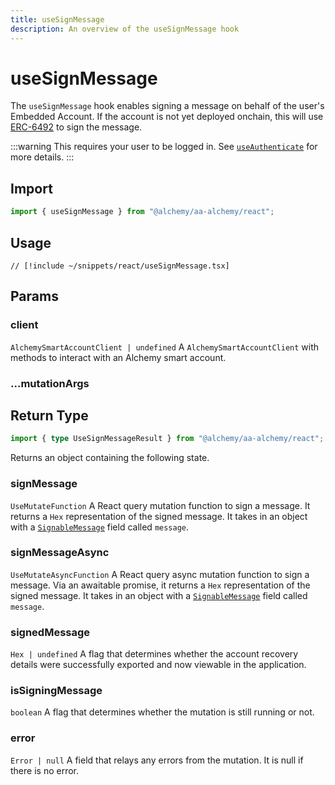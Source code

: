 ```yaml
---
title: useSignMessage
description: An overview of the useSignMessage hook
---
```



# useSignMessage

The `useSignMessage` hook enables signing a message on behalf of the user's Embedded Account. If the account is not yet deployed onchain, this will use [ERC-6492](/resources/terms#erc-6492) to sign the message.

:::warning
This requires your user to be logged in. See [`useAuthenticate`](/react/useAuthenticate) for more details.
:::

## Import

```ts
import { useSignMessage } from "@alchemy/aa-alchemy/react";
```

## Usage

```tsx [useSignMessage.tsx]
// [!include ~/snippets/react/useSignMessage.tsx]
```

## Params

### client

`AlchemySmartAccountClient | undefined`
A `AlchemySmartAccountClient` with methods to interact with an Alchemy smart account.

### ...mutationArgs


<BaseHookMutationArgs />

## Return Type

```ts
import { type UseSignMessageResult } from "@alchemy/aa-alchemy/react";
```

Returns an object containing the following state.

### signMessage

`UseMutateFunction`
A React query mutation function to sign a message. It returns a `Hex` representation of the signed message. It takes in an object with a [`SignableMessage`](https://viem.sh/docs/actions/wallet/signMessage#message) field called `message`.

### signMessageAsync

`UseMutateAsyncFunction`
A React query async mutation function to sign a message. Via an awaitable promise, it returns a `Hex` representation of the signed message. It takes in an object with a [`SignableMessage`](https://viem.sh/docs/actions/wallet/signMessage#message) field called `message`.

### signedMessage

`Hex | undefined`
A flag that determines whether the account recovery details were successfully exported and now viewable in the application.

### isSigningMessage

`boolean`
A flag that determines whether the mutation is still running or not.

### error

`Error | null`
A field that relays any errors from the mutation. It is null if there is no error.
